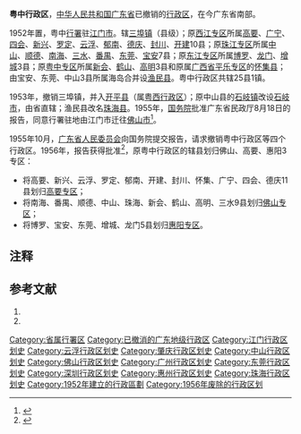 '''粤中行政区'''，[[中华人民共和国|中华人民共和国]][[广东省|广东省]]已撤销的[[行政区_(中华人民共和国)|行政区]]，在今广东省南部。

1952年置，粤中[[行政公署|行署]]驻[[江门市|江门市]]。辖[[三埠镇|三埠镇]]（县级）；原[[西江专区|西江专区]]所属[[高要縣|高要]]、[[广宁县|广宁]]、[[四会县|四会]]、[[新兴县|新兴]]、[[罗定县|罗定]]、[[云浮县|云浮]]、[[郁南县|郁南]]、[[德庆县|德庆]]、[[封川县|封川]]、[[开建县|开建]]10县；原[[珠江专区|珠江专区]]所属[[中山县|中山]]、[[顺德县|顺德]]、[[南海县|南海]]、[[三水县_(广东)|三水]]、[[番禺县|番禺]]、[[东莞县|东莞]]、[[宝安县|宝安]]7县；原[[东江专区|东江专区]]所属[[博罗县|博罗]]、[[龙门县|龙门]]、[[增城县|增城]]3县；原[[粤中专区|粤中专区]]所属[[新会县|新会]]、[[鹤山县|鹤山]]、[[高明县|高明]]3县和原属[[广西省|广西省]][[平乐专区|平乐专区]]的[[怀集县|怀集县]]；由宝安、东莞、中山3县所属海岛合并设[[渔民县|渔民县]]。粤中行政区共辖25县1镇。

1953年，撤销三埠镇，并入[[开平县|开平县]]（属[[粤西行政区|粤西行政区]]）；原中山县的[[石岐镇|石岐镇]]改设[[石岐市|石岐市]]，由省直辖；渔民县改名[[珠海县|珠海县]]。1955年，[[中华人民共和国国务院|国务院]]批准广东省民政厅8月18日的报告，同意行署驻地由江门市迁往[[佛山市|佛山市]]<ref>{{cite journal en|quotes = 
|last = 
|first = 
|author =   
|coauthors = 
|date = 1955
|year = 
|month = 
|title =《國务院關於同意粤东行署遷駐汕头市、粤中行署遷駐佛山市給广东省人民委員会的批覆》
|journal = 中华人民共和国国务院公报
|volume = 
|issue = 1955年17期
|pages = 
|publisher = 中华人民共和国国务院办公厅
|location = 北京市
|issn = 1004-3438
|pmid = 
|doi = 
|bibcode = 
|oclc =
|id = 
|url = http://www.cnki.com.cn/Article/CJFDTotal-GWYB195517011.htm
|language = Zh-hant
|format = 
|accessdate = 
|laysummary = 
|laysource = 
|laydate = 
|quote = 
}}</ref>。

1955年10月，[[廣東省人民委員會|广东省人民委员会]]向国务院提交报告，请求撤销粤中行政区等四个行政区。1956年，报告获得批准<ref>{{cite journal en|quotes = 
|last = 
|first = 
|author =   
|coauthors = 
|date = 1956
|year = 
|month = 
|title =《國务院关于同意撤銷粵中、粵北、粵东、粤西行政公署成立汕头、惠陽、佛山、韶关、高要、湛江、合浦專員公署給廣东省人民委員会的批复》
|journal = 中华人民共和国国务院公报
|volume = 
|issue = 1956年08期
|pages = 
|publisher = 中华人民共和国国务院办公厅
|location = 北京市
|issn = 1004-3438
|pmid = 
|doi = 
|bibcode = 
|oclc =
|id = 
|url = http://www.cnki.com.cn/Article/CJFDTotal-GWYB195608006.htm
|language = Zh-hant
|format = 
|accessdate = 
|laysummary = 
|laysource = 
|laydate = 
|quote = 
}}</ref>，原粤中行政区的辖县划归佛山、高要、惠阳3专区：
*将高要、新兴、云浮、罗定、郁南、开建、封川、怀集、广宁、四会、德庆11县划归[[高要专区|高要专区]]；
*将南海、番禺、顺德、中山、珠海、新会、鹤山、高明、三水9县划归[[佛山专区|佛山专区]]；
*将博罗、宝安、东莞、增城、龙门5县划归[[惠阳专区|惠阳专区]]。

== 注释  ==

{{Reflist|2}}

== 参考文献 ==
# {{Cite book | author = 戴均良等 | title = 《中国古今地名大词典》 | location = 上海 | publisher = 上海辞书出版社 | date = 2005 | language = zh-hans }}
# {{Cite book | author = 史为乐 | title = 《中华人民共和国政区沿革（1949-2002）》 | location = 北京 | publisher = 人民出版社 | date = 2006 | language = zh-hans }}

{{广东省历史二级政区|nocat}}
{{中华人民共和国副省级行政区}}
[[Category:省属行署区|Category:省属行署区]]
[[Category:已撤消的广东地级行政区|Category:已撤消的广东地级行政区]]
[[Category:江门行政区划史|Category:江门行政区划史]]
[[Category:云浮行政区划史|Category:云浮行政区划史]]
[[Category:肇庆行政区划史|Category:肇庆行政区划史]]
[[Category:中山行政区划史|Category:中山行政区划史]]
[[Category:佛山行政区划史|Category:佛山行政区划史]]
[[Category:广州行政区划史|Category:广州行政区划史]]
[[Category:东莞行政区划史|Category:东莞行政区划史]]
[[Category:深圳行政区划史|Category:深圳行政区划史]]
[[Category:惠州行政区划史|Category:惠州行政区划史]]
[[Category:珠海行政区划史|Category:珠海行政区划史]]
[[Category:1952年建立的行政區劃|Category:1952年建立的行政區劃]]
[[Category:1956年废除的行政区划|Category:1956年废除的行政区划]]